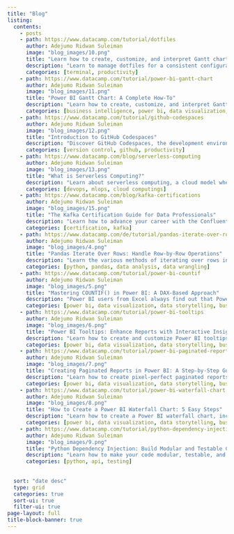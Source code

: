 ```yaml
---
title: "Blog"
listing:
  contents:
    - posts
    - path: https://www.datacamp.com/tutorial/dotfiles
      author: Adejumo Ridwan Suleiman
      image: "blog_images/10.png"
      title: "Learn how to create, customize, and interpret Gantt charts in Power BI to track project timelines and tasks. Follow our detailed instructions and look at real examples."
      description: "Learn to manage dotfiles for a consistent configuration across systems and for an improved workflow. Ensure compatibility with Unix-based systems."
      categories: [terminal, productivity]
    - path: https://www.datacamp.com/tutorial/power-bi-gantt-chart
      author: Adejumo Ridwan Suleiman
      image: "blog_images/11.png"
      title: "Power BI Gantt Chart: A Complete How-To"
      description: "Learn how to create, customize, and interpret Gantt charts in Power BI to track project timelines and tasks. Follow our detailed instructions and look at real examples."
      categories: [business intelligence, power bi, data visualization, data analysis, data storytelling]
    - path: https://www.datacamp.com/tutorial/github-codespaces
      author: Adejumo Ridwan Suleiman
      image: "blog_images/12.png"
      title: "Introduction to GitHub Codespaces"
      description: "Discover GitHub Codespaces, the development environment that allows you to write, run, and deploy your code anywhere."
      categories: [version control, github, productivity]
    - path: https://www.datacamp.com/blog/serverless-computing
      author: Adejumo Ridwan Suleiman
      image: "blog_images/13.png"
      title: "What is Serverless Computing?"
      description: "Learn about serverless computing, a cloud model where cloud providers manage infrastructure and allow software developers to ship applications quickly."
      categories: [devops, mlops, cloud computings]    
    - path: https://www.datacamp.com/blog/kafka-certifications
      author: Adejumo Ridwan Suleiman
      image: "blog_images/15.png"
      title: "The Kafka Certification Guide for Data Professionals"
      description: "Learn how to advance your career with the Confluent Certified Developer (CCDAK) and Administrator (CCAAK) certifications, gaining the expertise and recognition needed to excel in data streaming and management."
      categories: [certification, kafka] 
    - path: https://www.datacamp.com/de/tutorial/pandas-iterate-over-rows
      author: Adejumo Ridwan Suleiman
      image: "blog_images/4.png"
      title: "Pandas Iterate Over Rows: Handle Row-by-Row Operations"
      description: "Learn the various methods of iterating over rows in Pandas DataFrame, exploring best practices, performance considerations, and everyday use cases."
      categories: [python, pandas, data analysis, data wrangling] 
    - path: https://www.datacamp.com/tutorial/power-bi-countif
      author: Adejumo Ridwan Suleiman
      image: "blog_images/5.png"
      title: "Mastering COUNTIF() in Power BI: A DAX-Based Approach"
      description: "Power BI users from Excel always find out that Power BI does not have a native COUNTIF() function. This article will show various ways to implement COUNTIF() in Power BI and its practical use cases."
      categories: [power bi, data visualization, data storytelling, business intelligence]   
    - path: https://www.datacamp.com/tutorial/power-bi-tooltips
      author: Adejumo Ridwan Suleiman
      image: "blog_images/6.png"
      title: "Power BI Tooltips: Enhance Reports with Interactive Insights"
      description: "Learn how to create and customize Power BI tooltips to reveal deeper insights and improve the report's user experience."
      categories: [power bi, data visualization, data storytelling, business intelligence]      
    - path: https://www.datacamp.com/tutorial/power-bi-paginated-reports
      author: Adejumo Ridwan Suleiman
      image: "blog_images/7.png"
      title: "Creating Paginated Reports in Power BI: A Step-by-Step Guide"
      description: "Learn how to create pixel-perfect paginated reports in Power BI, from setup to design and publishing, using Power BI Report Builder."
      categories: [power bi, data visualization, data storytelling, business intelligence]   
    - path: https://www.datacamp.com/tutorial/power-bi-waterfall-chart
      author: Adejumo Ridwan Suleiman
      image: "blog_images/8.png"
      title: "How to Create a Power BI Waterfall Chart: 5 Easy Steps"
      description: "Learn how to create a Power BI waterfall chart, including how to customize the chart to make it look nice. Follow best practices and avoid common mistakes."
      categories: [power bi, data visualization, data storytelling, business intelligence]   
    - path: https://www.datacamp.com/tutorial/python-dependency-injection
      author: Adejumo Ridwan Suleiman
      image: "blog_images/9.png"
      title: "Python Dependency Injection: Build Modular and Testable Code"
      description: "Learn how to make your code modular, testable, and maintainable by understanding and implementing various Python dependency injection frameworks."
      categories: [python, api, testing] 
      
      
  sort: "date desc"
  type: grid
  categories: true
  sort-ui: true
  filter-ui: true
page-layout: full
title-block-banner: true
---
```

